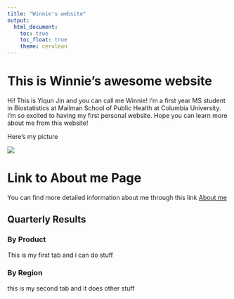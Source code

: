 ```yaml
---
title: "Winnie's website"
output: 
  html_document:
    toc: true
    toc_float: true
    theme: cerulean
---
```


# This is Winnie's awesome website

Hi! This is Yiqun Jin and you can call me Winnie! I'm a first year MS student in Biostatistics at Mailman School of Public Health at Columbia University. I'm so excited to having my first personal website. Hope you can learn more about me from this website!


Here's my picture

![](images/IMG_0472.jpeg)


# Link to About me Page

You can find more detailed information about me through this link [About me](about.html)

## Quarterly Results {.tabset}

### By Product

This is my first tab and i can do stuff

### By Region
 
this is my second tab and it does other stuff
